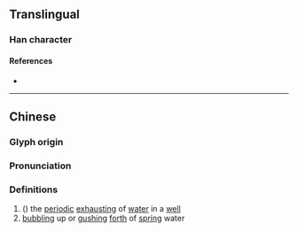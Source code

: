 {{character info}}
==Translingual==

===Han character===
{{Han char|rn=85|rad=水|as=17|sn=20|four=36121|canj=EWLN|ids=⿰氵罽}}

====References====
* {{Han ref|kx=0660.320|dkj=18691|dj=1070.230|hdz=31788.060|uh=7031|ud=28721|bh=F460|bd=62560}}

----

==Chinese==
{{zh-forms}}

===Glyph origin===
{{Han etym}}

===Pronunciation===
{{zh-pron
|m=jì
|c=gai3
|mc=y
|oc=y
|ma=
|cat=v
}}

===Definitions===
{{zh-hanzi}}

# ({{zh-only|瀱汋}}) the [[periodic]] [[exhaust]]ing of [[water]] in a [[well]]
# [[bubbling]] up or [[gush]]ing [[forth]] of [[spring]] water